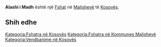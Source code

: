 {{Fshat në Kosovës
 | Emri                = Alashi i Madh
| sqi_N_name = Alashi i Madh
| sqi_N_FULL_NAME_RO = Alashi i Madh
| sqi_N_FULL_NAME_ND_RO = Alashi i Madh
| sqi_N_SORT_NAME_RG = ALASHIIMADH
| sqi_N_FULL_NAME_RG = Alashi i Madh
| sqi_N_FULL_NAME_ND_RG = Alashi i Madh
| sqi_V_name = Hallaç i Madh
| sqi_V_FULL_NAME_RO = Hallaç i Madh
| sqi_V_FULL_NAME_ND_RO = Hallac i Madh
| sqi_V_SORT_NAME_RG = HALLACIMADH
| sqi_V_FULL_NAME_RG = Hallaç i Madh
| sqi_V_FULL_NAME_ND_RG = Hallac i Madh
| srp_N_name = Veliki Alaš
| srp_N_FULL_NAME_RO = Veliki Alaš
| srp_N_FULL_NAME_ND_RO = Veliki Alas
| srp_N_SORT_NAME_RG = VELIKIALAS
| srp_N_FULL_NAME_RG = Veliki Alaš
| srp_N_FULL_NAME_ND_RG = Veliki Alas
| srp_NS_name = Велики Алаш
| srp_NS_FULL_NAME_RO = Велики Алаш
| srp_NS_FULL_NAME_ND_RO = Велики Алаш
| srp_NS_SORT_NAME_RG = ВЕЛИКИАЛАШ
| srp_NS_FULL_NAME_RG = Велики Алаш
| srp_NS_FULL_NAME_ND_RG = Велики Алаш

 | Emri (Rasa dhanore) = 
 | Figura              = 
 | Shteti              = Kosovo
 | Komuna              = Malishevë
 | Kodi postar         = 
 | Sipërfaqja          = 

 | Popullsia           = 

 | Regj. i popullsisë  = 
 | Dend. e popullsisë  = 
 | Faqja zyrtare       = 
 <!--- Koordinatat ----> 
 | Gjerësia            = 42.504167
 | Gjatësia            = 21.085278
 | Lartësia            = 
}}
'''Alashi i Madh''' është një [[Fshat]] në [[Malishevë]] të [[Kosovës]].

<!-- == Gjeografia == -->
<!-- == Historia == -->
<!-- == Demografia == -->
== Shih edhe ==
{{Komuna Malishevë}}
{{Kosovo-Administrata-Cung}}

[[Kategoria:Fshatra në Kosovës]]
[[Kategoria:Fshatra në Kommunes Malishevë]]
[[Kategoria:Vendbanime në Kosovës]]
